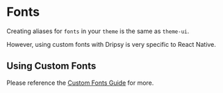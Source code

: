 # Fonts

Creating aliases for `fonts` in your `theme` is the same as `theme-ui`.

However, using custom fonts with Dripsy is very specific to React Native.

## Using Custom Fonts

Please reference the [Custom Fonts Guide](/fonts) for more.
